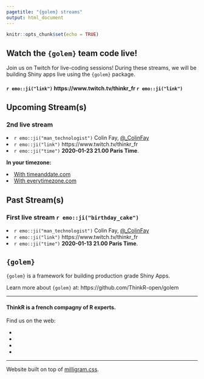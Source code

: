 ```yaml
---
pagetitle: "{golem} streams"
output: html_document
---
```


```r
knitr::opts_chunk$set(echo = TRUE)
```

<link rel="stylesheet" href="//fonts.googleapis.com/css?family=Roboto:300,300italic,700,700italic">
<link rel="stylesheet" href="//cdnjs.cloudflare.com/ajax/libs/normalize/5.0.0/normalize.css">
<link rel="stylesheet" href="//cdnjs.cloudflare.com/ajax/libs/milligram/1.3.0/milligram.css">
<link rel="stylesheet" href="style.css">

<link href="https://cdnjs.cloudflare.com/ajax/libs/font-awesome/4.2.0/css/font-awesome.min.css" rel="stylesheet">


## Watch the `{golem}` team code live!

Join us on Twitch for live-coding sessions! During these streams, we will be building Shiny apps live using the `{golem}` package.

<div align = "center">

#### `r emo::ji("link")` https://www.twitch.tv/thinkr_fr `r emo::ji("link")`

</div>

<!--<div id="twitch-embed"></div>

<script src="https://embed.twitch.tv/embed/v1.js"></script>

<script type="text/javascript">
  var embed = new Twitch.Embed("twitch-embed", {
    width: 854,
    height: 480,
    channel: "thinkr_fr",
    layout: "video",
    autoplay: false
  });

  embed.addEventListener(Twitch.Embed.VIDEO_READY, () => {
    var player = embed.getPlayer();
    player.play();
  });
</script>-->

## Upcoming Stream(s)

### 2nd live stream

<li> `r emo::ji("man_technologist")` Colin Fay, <a href = "https://twitter.com/_ColinFay">@_ColinFay</a> </li>

<li> `r emo::ji("link")` https://www.twitch.tv/thinkr_fr </li>

<li> `r emo::ji("time")` __2020-01-23 21.00 Paris Time__. </li>

<b>In your timezone:</b>

<li> <a href = "https://www.timeanddate.com/worldclock/converter.html?iso=20200123T200000&p1=195" target="_blank">With timeanddate.com</a> </li>

<li> <a href = "https://everytimezone.com/s/50386e35" target="_blank">With everytimezone.com</a> </li>

## Past Stream(s)

### First live stream `r emo::ji("birthday_cake")` 

<li> `r emo::ji("man_technologist")` Colin Fay, <a href = "https://twitter.com/_ColinFay">@_ColinFay</a> </li>

<li> `r emo::ji("link")` https://www.twitch.tv/thinkr_fr </li>

<li> `r emo::ji("time")` __2020-01-13 21.00 Paris Time__. </li>

## `{golem}`

`{golem}` is a framework for building production grade Shiny Apps. 

Learn more about `{golem}` at: https://github.com/ThinkR-open/golem

<hr>

<div align = "center" class="nav-footer">
  <h4>ThinkR is a french compagny of R experts.</h4>
  <p>Find us on the web:</p>
  <ul>
    <li><a href="https://rtask.thinkr.fr"> <i class="fa fa-link fa-3x"></i> </a></li>
    <li><a href="https://twitter.com/thinkr_fr"> <i class="fa fa-twitter fa-3x"></i> </a></li>
    <li><a href="https://github.com/thinkr-open"> <i class="fa fa-github fa-3x"></i> </a> </li>  
    <li><a href="contact@thinkr.fr"> <i class="fa fa-envelope fa-3x"></i> </a></li>
    </ul>
</div>

<hr>

<div>
Website built on top of [milligram.css](https://milligram.io/).
</div>

